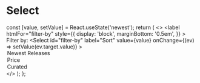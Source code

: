 
<Meta title="Select" component={Select} />

# Select

  const [value, setValue] = React.useState('newest');
  return (
    <>
      <label
        htmlFor="filter-by"
        style={{
          display: 'block',
          marginBottom: '0.5em',
        }}
      >
        Filter by:
      </label>
      <Select
        id="filter-by"
        label="Sort"
        value={value}
        onChange={(ev) => setValue(ev.target.value)}
      >
        <option value="newest">Newest Releases</option>
        <option value="price">Price</option>
        <option value="curated">Curated</option>
      </Select>
    </>
  );
};

<Story name="Default">
  <ManagedSelect />
</Story>
